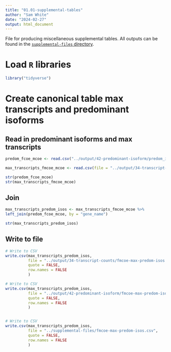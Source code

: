 ```yaml
---
title: "01.01-supplemental-tables"
author: "Sam White"
date: "2024-02-27"
output: html_document
---
```

File for producing miscellaneous supplemental tables. All outputs can be found in the [`supplemental-files` directory](https://github.com/sr320/ceabigr/tree/main/supplemental-files).

# Load `R` libraries

```r
library("tidyverse")
```

# Create canonical table max transcripts and predominant isoforms

## Read in predominant isoforms and max transcripts
```r
predom_fcoe_mcoe <- read.csv("../output/42-predominant-isoform/predom_iso-FEMALE-and-MALE-controls-exposed.csv")

max_transcripts_fmcoe_mcoe <- read.csv(file = "../output/34-transcript-counts/max.transcripts.females-c-e.males-c-e.csv")

str(predom_fcoe_mcoe)
str(max_transcripts_fmcoe_mcoe)
```

## Join
```r
max_transcripts_predom_isos <- max_transcripts_fmcoe_mcoe %>% 
left_join(predom_fcoe_mcoe, by = "gene_name")

str(max_transcripts_predom_isos)

```

## Write to file
```r
# Write to CSV
write.csv(max_transcripts_predom_isos,
          file = "../output/34-transcript-counts/fmcoe-max-predom-isos.csv",
          quote = FALSE,
          row.names = FALSE
          )

# Write to CSV
write.csv(max_transcripts_predom_isos,
          file = "../output/42-predominant-isoform/fmcoe-max-predom-isos.csv",
          quote = FALSE,
          row.names = FALSE
          )


# Write to CSV
write.csv(max_transcripts_predom_isos,
          file = "../supplemental-files/fmcoe-max-predom-isos.csv",
          quote = FALSE,
          row.names = FALSE
          )
```